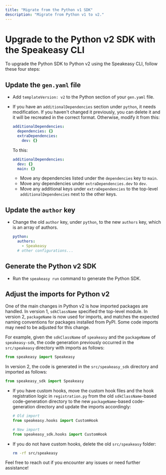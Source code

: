 ```yaml
---
title: "Migrate from the Python v1 SDK"
description: "Migrate from Python v1 to v2."
---
```


# Upgrade to the Python v2 SDK with the Speakeasy CLI

To upgrade the Python SDK to Python v2 using the Speakeasy CLI, follow these four steps:

## Update the `gen.yaml` file

- Add `templateVersion: v2` to the Python section of your `gen.yaml` file.
- If you have an `additionalDependencies` section under `python`, it needs modification. If you haven't changed it previously, you can delete it and it will be recreated in the correct format. Otherwise, modify it from this:

     ```yaml
     additionalDependencies:
       dependencies: {}
       extraDependencies:
         dev: {}
     ```

     To this:

     ```yaml
     additionalDependencies:
       dev: {}
       main: {}
     ```

  - Move any dependencies listed under the `dependencies` key to `main`.
  - Move any dependencies under `extraDependencies.dev` to `dev`.
  - Move any additional keys under `extraDependencies` to the top-level `additionalDependencies` next to the other keys.

## Update the `author` key

- Change the old `author` key, under `python`, to the new `authors` key, which is an array of authors.

     ```yaml
     python:
       authors:
         - Speakeasy
       # other configurations...
     ```

## Generate the Python v2 SDK

- Run the `speakeasy run` command to generate the Python SDK.

## Adjust the imports for Python v2

One of the main changes in Python v2 is how imported packages are handled. In version 1, `sdkClassName` specified the top-level module. In version 2, `packageName` is now used for imports, and matches the expected naming conventions for packages installed from PyPI. Some code imports may need to be adjusted for this change.

For example, given the `sdkClassName` of `speakeasy` and the `packageName` of `speakeasy-sdk`, the code generation previously occurred in the `src/speakeasy` directory with imports as follows:

```python
from speakeasy import Speakeasy
```

In version 2, the code is generated in the `src/speakeasy_sdk` directory and imported as follows:

```python
from speakeasy_sdk import Speakeasy
```

- If you have custom hooks, move the custom hook files and the hook registration logic in `registration.py` from the old `sdkClassName`-based code-generation directory to the new `packageName`-based code-generation directory and update the imports accordingly:

     ```python
     # Old import
     from speakeasy.hooks import CustomHook

     # New import
     from speakeasy_sdk.hooks import CustomHook
     ```

- If you do not have custom hooks, delete the old `src/speakeasy` folder:

     ```sh
     rm -rf src/speakeasy
     ```

Feel free to reach out if you encounter any issues or need further assistance!
